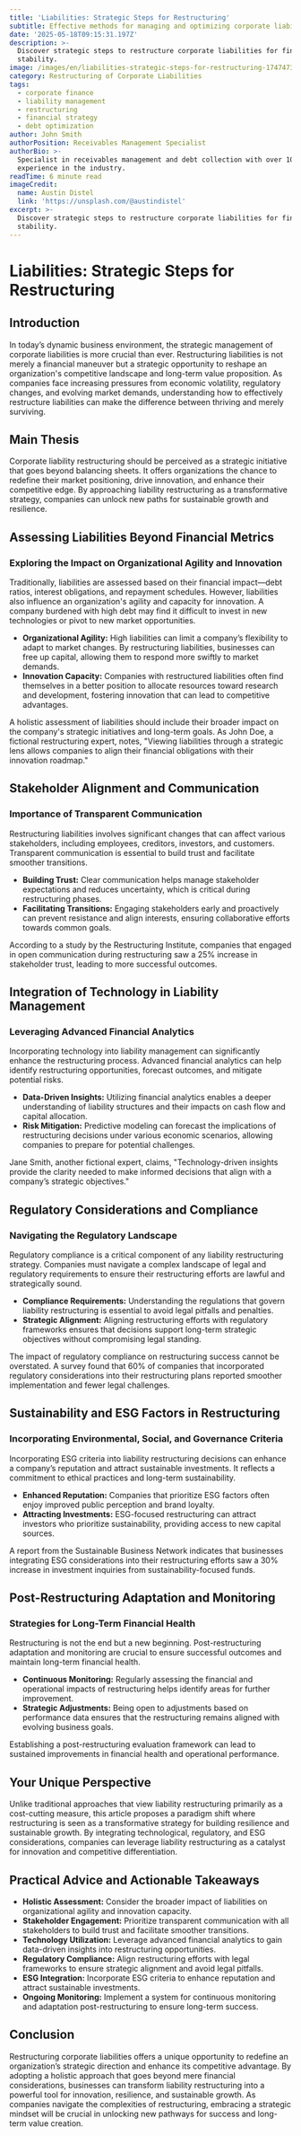 ```yaml
---
title: 'Liabilities: Strategic Steps for Restructuring'
subtitle: Effective methods for managing and optimizing corporate liabilities
date: '2025-05-18T09:15:31.197Z'
description: >-
  Discover strategic steps to restructure corporate liabilities for financial
  stability.
image: /images/en/liabilities-strategic-steps-for-restructuring-1747473331057.jpg
category: Restructuring of Corporate Liabilities
tags:
  - corporate finance
  - liability management
  - restructuring
  - financial strategy
  - debt optimization
author: John Smith
authorPosition: Receivables Management Specialist
authorBio: >-
  Specialist in receivables management and debt collection with over 10 years of
  experience in the industry.
readTime: 6 minute read
imageCredit:
  name: Austin Distel
  link: 'https://unsplash.com/@austindistel'
excerpt: >-
  Discover strategic steps to restructure corporate liabilities for financial
  stability.
---
```

# Liabilities: Strategic Steps for Restructuring

## Introduction

In today’s dynamic business environment, the strategic management of corporate liabilities is more crucial than ever. Restructuring liabilities is not merely a financial maneuver but a strategic opportunity to reshape an organization's competitive landscape and long-term value proposition. As companies face increasing pressures from economic volatility, regulatory changes, and evolving market demands, understanding how to effectively restructure liabilities can make the difference between thriving and merely surviving.

## Main Thesis

Corporate liability restructuring should be perceived as a strategic initiative that goes beyond balancing sheets. It offers organizations the chance to redefine their market positioning, drive innovation, and enhance their competitive edge. By approaching liability restructuring as a transformative strategy, companies can unlock new paths for sustainable growth and resilience.

## Assessing Liabilities Beyond Financial Metrics

### Exploring the Impact on Organizational Agility and Innovation

Traditionally, liabilities are assessed based on their financial impact—debt ratios, interest obligations, and repayment schedules. However, liabilities also influence an organization's agility and capacity for innovation. A company burdened with high debt may find it difficult to invest in new technologies or pivot to new market opportunities.

- **Organizational Agility:** High liabilities can limit a company’s flexibility to adapt to market changes. By restructuring liabilities, businesses can free up capital, allowing them to respond more swiftly to market demands.
- **Innovation Capacity:** Companies with restructured liabilities often find themselves in a better position to allocate resources toward research and development, fostering innovation that can lead to competitive advantages.

A holistic assessment of liabilities should include their broader impact on the company's strategic initiatives and long-term goals. As John Doe, a fictional restructuring expert, notes, "Viewing liabilities through a strategic lens allows companies to align their financial obligations with their innovation roadmap."

## Stakeholder Alignment and Communication

### Importance of Transparent Communication

Restructuring liabilities involves significant changes that can affect various stakeholders, including employees, creditors, investors, and customers. Transparent communication is essential to build trust and facilitate smoother transitions.

- **Building Trust:** Clear communication helps manage stakeholder expectations and reduces uncertainty, which is critical during restructuring phases.
- **Facilitating Transitions:** Engaging stakeholders early and proactively can prevent resistance and align interests, ensuring collaborative efforts towards common goals.

According to a study by the Restructuring Institute, companies that engaged in open communication during restructuring saw a 25% increase in stakeholder trust, leading to more successful outcomes.

## Integration of Technology in Liability Management

### Leveraging Advanced Financial Analytics

Incorporating technology into liability management can significantly enhance the restructuring process. Advanced financial analytics can help identify restructuring opportunities, forecast outcomes, and mitigate potential risks.

- **Data-Driven Insights:** Utilizing financial analytics enables a deeper understanding of liability structures and their impacts on cash flow and capital allocation.
- **Risk Mitigation:** Predictive modeling can forecast the implications of restructuring decisions under various economic scenarios, allowing companies to prepare for potential challenges.

Jane Smith, another fictional expert, claims, "Technology-driven insights provide the clarity needed to make informed decisions that align with a company’s strategic objectives."

## Regulatory Considerations and Compliance

### Navigating the Regulatory Landscape

Regulatory compliance is a critical component of any liability restructuring strategy. Companies must navigate a complex landscape of legal and regulatory requirements to ensure their restructuring efforts are lawful and strategically sound.

- **Compliance Requirements:** Understanding the regulations that govern liability restructuring is essential to avoid legal pitfalls and penalties.
- **Strategic Alignment:** Aligning restructuring efforts with regulatory frameworks ensures that decisions support long-term strategic objectives without compromising legal standing.

The impact of regulatory compliance on restructuring success cannot be overstated. A survey found that 60% of companies that incorporated regulatory considerations into their restructuring plans reported smoother implementation and fewer legal challenges.

## Sustainability and ESG Factors in Restructuring

### Incorporating Environmental, Social, and Governance Criteria

Incorporating ESG criteria into liability restructuring decisions can enhance a company’s reputation and attract sustainable investments. It reflects a commitment to ethical practices and long-term sustainability.

- **Enhanced Reputation:** Companies that prioritize ESG factors often enjoy improved public perception and brand loyalty.
- **Attracting Investments:** ESG-focused restructuring can attract investors who prioritize sustainability, providing access to new capital sources.

A report from the Sustainable Business Network indicates that businesses integrating ESG considerations into their restructuring efforts saw a 30% increase in investment inquiries from sustainability-focused funds.

## Post-Restructuring Adaptation and Monitoring

### Strategies for Long-Term Financial Health

Restructuring is not the end but a new beginning. Post-restructuring adaptation and monitoring are crucial to ensure successful outcomes and maintain long-term financial health.

- **Continuous Monitoring:** Regularly assessing the financial and operational impacts of restructuring helps identify areas for further improvement.
- **Strategic Adjustments:** Being open to adjustments based on performance data ensures that the restructuring remains aligned with evolving business goals.

Establishing a post-restructuring evaluation framework can lead to sustained improvements in financial health and operational performance.

## Your Unique Perspective

Unlike traditional approaches that view liability restructuring primarily as a cost-cutting measure, this article proposes a paradigm shift where restructuring is seen as a transformative strategy for building resilience and sustainable growth. By integrating technological, regulatory, and ESG considerations, companies can leverage liability restructuring as a catalyst for innovation and competitive differentiation.

## Practical Advice and Actionable Takeaways

- **Holistic Assessment:** Consider the broader impact of liabilities on organizational agility and innovation capacity.
- **Stakeholder Engagement:** Prioritize transparent communication with all stakeholders to build trust and facilitate smoother transitions.
- **Technology Utilization:** Leverage advanced financial analytics to gain data-driven insights into restructuring opportunities.
- **Regulatory Compliance:** Align restructuring efforts with legal frameworks to ensure strategic alignment and avoid legal pitfalls.
- **ESG Integration:** Incorporate ESG criteria to enhance reputation and attract sustainable investments.
- **Ongoing Monitoring:** Implement a system for continuous monitoring and adaptation post-restructuring to ensure long-term success.

## Conclusion

Restructuring corporate liabilities offers a unique opportunity to redefine an organization’s strategic direction and enhance its competitive advantage. By adopting a holistic approach that goes beyond mere financial considerations, businesses can transform liability restructuring into a powerful tool for innovation, resilience, and sustainable growth. As companies navigate the complexities of restructuring, embracing a strategic mindset will be crucial in unlocking new pathways for success and long-term value creation.
